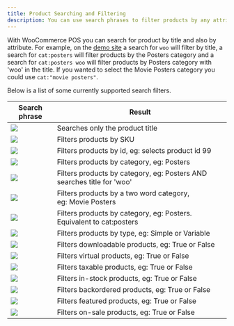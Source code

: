 ```yaml
---
title: Product Searching and Filtering
description: You can use search phrases to filter products by any attribute such as id, category and type.
---
```


With WooCommerce POS you can search for product by title and also by attribute. For example, on the [demo site](http://demo.wcpos.com/pos/) a search for `woo` will filter by title, a search for `cat:posters` will filter products by the Posters category and a search for `cat:posters woo` will filter products by Posters category with 'woo' in the title. If you wanted to select the Movie Posters category you could use `cat:"movie posters"`.

Below is a list of some currently supported search filters.

| Search phrase                                                                                 | Result                                                                 |
| --------------------------------------------------------------------------------------------- | ---------------------------------------------------------------------- |
| ![](https://wcpos.com/wp-content/uploads/2014/08/free-text-e1409502417821.png)                | Searches only the product title                                        |
| ![](https://wcpos.com/wp-content/uploads/2014/08/sku-filter-e1410938118873.png)               | Filters products by SKU                                                |
| ![](https://wcpos.com/wp-content/uploads/2014/08/id-search-e1409502457358.png)                | Filters products by id, eg: selects product id 99                      |
| ![](https://wcpos.com/wp-content/uploads/2014/08/cat-search-e1409502508278.png)               | Filters products by category, eg: Posters                              |
| ![](https://wcpos.com/wp-content/uploads/2014/08/title-and-cat-search-e1409502540535.png)     | Filters products by category, eg: Posters AND searches title for 'woo' |
| ![](https://wcpos.com/wp-content/uploads/2014/08/two-word-category-search-e1409502574502.png) | Filters products by a two word category, eg: Movie Posters             |
| ![](https://wcpos.com/wp-content/uploads/2014/08/category-search-e1409502610687.png)          | Filters products by category, eg: Posters. Equivalent to cat:posters   |
| ![](https://wcpos.com/wp-content/uploads/2014/08/type-search-e1409502851612.png)              | Filters products by type, eg: Simple or Variable                       |
| ![](https://wcpos.com/wp-content/uploads/2014/08/downloadable-search-e1409502879164.png)      | Filters downloadable products, eg: True or False                       |
| ![](https://wcpos.com/wp-content/uploads/2014/08/virtual-search-e1409502927583.png)           | Filters virtual products, eg: True or False                            |
| ![](https://wcpos.com/wp-content/uploads/2014/08/taxable-search-e1409503208546.png)           | Filters taxable products, eg: True or False                            |
| ![](https://wcpos.com/wp-content/uploads/2014/08/in-stock-products-search-e1409503248198.png) | Filters in-stock products, eg: True or False                           |
| ![](https://wcpos.com/wp-content/uploads/2014/08/backordered-search-e1409503278121.png)       | Filters backordered products, eg: True or False                        |
| ![](https://wcpos.com/wp-content/uploads/2014/08/featured-search-e1409503309290.png)          | Filters featured products, eg: True or False                           |
| ![](https://wcpos.com/wp-content/uploads/2014/08/on-sale-products-e1409503335151.png)         | Filters on-sale products, eg: True or False                            |
